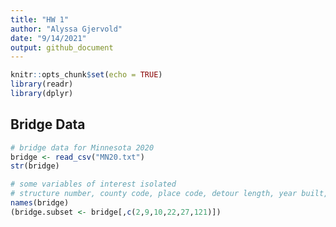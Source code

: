 ```yaml
---
title: "HW 1"
author: "Alyssa Gjervold"
date: "9/14/2021"
output: github_document
---
```


```r
knitr::opts_chunk$set(echo = TRUE)
library(readr)
library(dplyr)
```

## Bridge Data

```r
# bridge data for Minnesota 2020
bridge <- read_csv("MN20.txt")
str(bridge)

# some variables of interest isolated
# structure number, county code, place code, detour length, year built, avg daily traffic, condition ratings
names(bridge)
(bridge.subset <- bridge[,c(2,9,10,22,27,121)])

```



